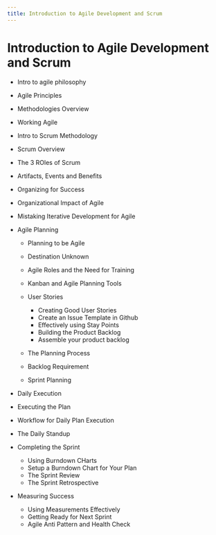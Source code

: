 ```yaml
---
title: Introduction to Agile Development and Scrum
---
```


# Introduction to Agile Development and Scrum

-   Intro to agile philosophy
-   Agile Principles
-   Methodologies Overview
-   Working Agile

-   Intro to Scrum Methodology
-   Scrum Overview
-   The 3 ROles of Scrum
-   Artifacts, Events and Benefits

-   Organizing for Success
-   Organizational Impact of Agile
-   Mistaking Iterative Development for Agile

-   Agile Planning

    -   Planning to be Agile
    -   Destination Unknown
    -   Agile Roles and the Need for Training
    -   Kanban and Agile Planning Tools

    -   User Stories

        -   Creating Good User Stories
        -   Create an Issue Template in Github
        -   Effectively using Stay Points
        -   Building the Product Backlog
        -   Assemble your product backlog

    -   The Planning Process
    -   Backlog Requirement
    -   Sprint Planning

-   Daily Execution
-   Executing the Plan
-   Workflow for Daily Plan Execution
-   The Daily Standup

-   Completing the Sprint

    -   Using Burndown CHarts
    -   Setup a Burndown Chart for Your Plan
    -   The Sprint Review
    -   The Sprint Retrospective

-   Measuring Success
    -   Using Measurements Effectively
    -   Getting Ready for Next Sprint
    -   Agile Anti Pattern and Health Check

